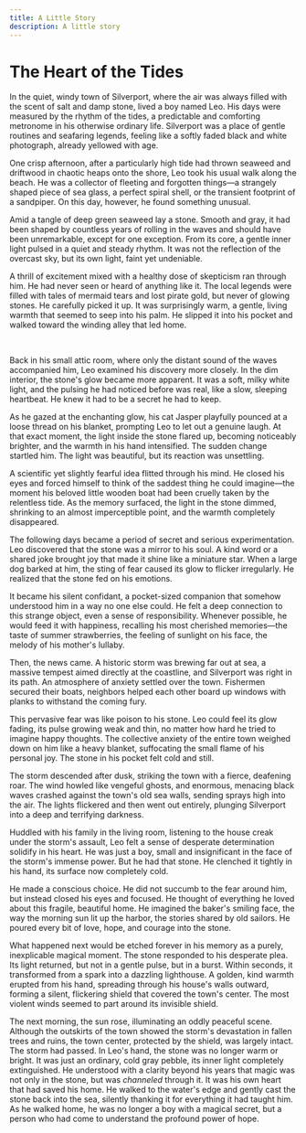 ```yaml
---
title: A Little Story
description: A little story
---
```


# The Heart of the Tides

In the quiet, windy town of Silverport, where the air was always filled with the scent of salt and damp stone, lived a boy named Leo. His days were measured by the rhythm of the tides, a predictable and comforting metronome in his otherwise ordinary life. Silverport was a place of gentle routines and seafaring legends, feeling like a softly faded black and white photograph, already yellowed with age.

One crisp afternoon, after a particularly high tide had thrown seaweed and driftwood in chaotic heaps onto the shore, Leo took his usual walk along the beach. He was a collector of fleeting and forgotten things—a strangely shaped piece of sea glass, a perfect spiral shell, or the transient footprint of a sandpiper. On this day, however, he found something unusual.

Amid a tangle of deep green seaweed lay a stone. Smooth and gray, it had been shaped by countless years of rolling in the waves and should have been unremarkable, except for one exception. From its core, a gentle inner light pulsed in a quiet and steady rhythm. It was not the reflection of the overcast sky, but its own light, faint yet undeniable.

A thrill of excitement mixed with a healthy dose of skepticism ran through him. He had never seen or heard of anything like it. The local legends were filled with tales of mermaid tears and lost pirate gold, but never of glowing stones. He carefully picked it up. It was surprisingly warm, a gentle, living warmth that seemed to seep into his palm. He slipped it into his pocket and walked toward the winding alley that led home.

<br />

Back in his small attic room, where only the distant sound of the waves accompanied him, Leo examined his discovery more closely. In the dim interior, the stone's glow became more apparent. It was a soft, milky white light, and the pulsing he had noticed before was real, like a slow, sleeping heartbeat. He knew it had to be a secret he had to keep.

As he gazed at the enchanting glow, his cat Jasper playfully pounced at a loose thread on his blanket, prompting Leo to let out a genuine laugh. At that exact moment, the light inside the stone flared up, becoming noticeably brighter, and the warmth in his hand intensified. The sudden change startled him. The light was beautiful, but its reaction was unsettling.

A scientific yet slightly fearful idea flitted through his mind. He closed his eyes and forced himself to think of the saddest thing he could imagine—the moment his beloved little wooden boat had been cruelly taken by the relentless tide. As the memory surfaced, the light in the stone dimmed, shrinking to an almost imperceptible point, and the warmth completely disappeared.

The following days became a period of secret and serious experimentation. Leo discovered that the stone was a mirror to his soul. A kind word or a shared joke brought joy that made it shine like a miniature star. When a large dog barked at him, the sting of fear caused its glow to flicker irregularly. He realized that the stone fed on his emotions.

It became his silent confidant, a pocket-sized companion that somehow understood him in a way no one else could. He felt a deep connection to this strange object, even a sense of responsibility. Whenever possible, he would feed it with happiness, recalling his most cherished memories—the taste of summer strawberries, the feeling of sunlight on his face, the melody of his mother's lullaby.

Then, the news came. A historic storm was brewing far out at sea, a massive tempest aimed directly at the coastline, and Silverport was right in its path. An atmosphere of anxiety settled over the town. Fishermen secured their boats, neighbors helped each other board up windows with planks to withstand the coming fury.

This pervasive fear was like poison to his stone. Leo could feel its glow fading, its pulse growing weak and thin, no matter how hard he tried to imagine happy thoughts. The collective anxiety of the entire town weighed down on him like a heavy blanket, suffocating the small flame of his personal joy. The stone in his pocket felt cold and still.

The storm descended after dusk, striking the town with a fierce, deafening roar. The wind howled like vengeful ghosts, and enormous, menacing black waves crashed against the town's old sea walls, sending sprays high into the air. The lights flickered and then went out entirely, plunging Silverport into a deep and terrifying darkness.

Huddled with his family in the living room, listening to the house creak under the storm's assault, Leo felt a sense of desperate determination solidify in his heart. He was just a boy, small and insignificant in the face of the storm's immense power. But he had that stone. He clenched it tightly in his hand, its surface now completely cold.

He made a conscious choice. He did not succumb to the fear around him, but instead closed his eyes and focused. He thought of everything he loved about this fragile, beautiful home. He imagined the baker's smiling face, the way the morning sun lit up the harbor, the stories shared by old sailors. He poured every bit of love, hope, and courage into the stone.

What happened next would be etched forever in his memory as a purely, inexplicable magical moment. The stone responded to his desperate plea. Its light returned, but not in a gentle pulse, but in a burst. Within seconds, it transformed from a spark into a dazzling lighthouse. A golden, kind warmth erupted from his hand, spreading through his house's walls outward, forming a silent, flickering shield that covered the town's center. The most violent winds seemed to part around its invisible shield.

The next morning, the sun rose, illuminating an oddly peaceful scene. Although the outskirts of the town showed the storm's devastation in fallen trees and ruins, the town center, protected by the shield, was largely intact. The storm had passed. In Leo's hand, the stone was no longer warm or bright. It was just an ordinary, cold gray pebble, its inner light completely extinguished. He understood with a clarity beyond his years that magic was not only in the stone, but was *channeled* through it. It was his own heart that had saved his home. He walked to the water's edge and gently cast the stone back into the sea, silently thanking it for everything it had taught him. As he walked home, he was no longer a boy with a magical secret, but a person who had come to understand the profound power of hope.
